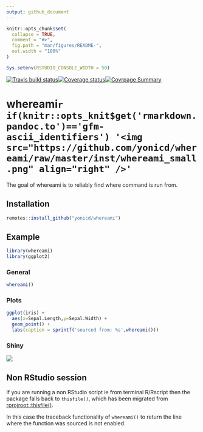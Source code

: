```yaml
---
output: github_document
---
```


<!-- README.md is generated from README.Rmd. Please edit that file -->

```r

knitr::opts_chunk$set(
  collapse = TRUE,
  comment = "#>",
  fig.path = "man/figures/README-",
  out.width = "100%"
)

Sys.setenv(RSTUDIO_CONSOLE_WIDTH = 50)
```

[![Travis build status](https://travis-ci.org/yonicd/whereami.svg?branch=master)](https://travis-ci.org/yonicd/whereami)[![Coverage status](https://codecov.io/gh/yonicd/whereami/branch/master/graph/badge.svg)](https://codecov.io/github/yonicd/whereami?branch=master)[![Covrpage Summary](https://img.shields.io/badge/covrpage-Last_Build_2019_04_23-yellowgreen.svg)](http://tinyurl.com/y5c5voy3)

# whereami`r if(knitr::opts_knit$get('rmarkdown.pandoc.to')=='gfm-ascii_identifiers') '<img src="https://github.com/yonicd/whereami/raw/master/inst/whereami_small.png" align="right" />'`

The goal of whereami is to reliably find where command is run from.

## Installation

``` r
remotes::install_github("yonicd/whereami")
```

## Example

```r
library(whereami)
library(ggplot2)
```

### General

```r
whereami()
```

### Plots

```r

ggplot(iris) + 
  aes(x=Sepal.Length,y=Sepal.Width) + 
  geom_point() + 
  labs(caption = sprintf('sourced from: %s',whereami()))

```

### Shiny

![](https://github.com/yonicd/whereami/blob/media/whereami_shiny.gif?raw=true)

## Non RStudio session

If you are running a non RStudio script ie from terminal R/Rscript then the package falls back to `thisfile()`, which has been migrated from [rprojroot::thisfile()](https://rprojroot.r-lib.org/reference/thisfile.html). 

In this case the traceback functionality of `whereami()` to return the line where the function was sourced is not enabled.
